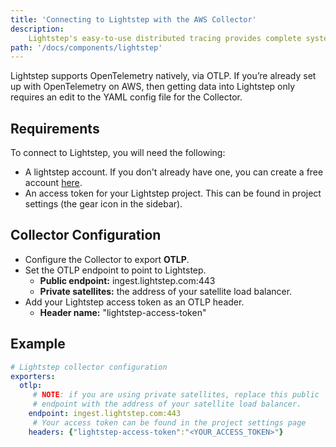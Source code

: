 ```yaml
---
title: 'Connecting to Lightstep with the AWS Collector'
description:
    Lightstep's easy-to-use distributed tracing provides complete system visibility and context at scale.
path: '/docs/components/lightstep'
---
```


Lightstep supports OpenTelemetry natively, via OTLP. If you’re already set up
with OpenTelemetry on AWS, then getting data into Lightstep only requires an
edit to the YAML config file for the Collector.

## Requirements

To connect to Lightstep, you will need the following:

* A lightstep account. If you don't already have one, you can create a free
  account [here](https://app.lightstep.com/signup/developer?signup_source=awsdoc).
* An access token for your Lightstep project. This can be found in project settings (the gear icon in the sidebar).

## Collector Configuration

* Configure the Collector to export **OTLP**.
* Set the OTLP endpoint to point to Lightstep.
  * **Public endpoint:** ingest.lightstep.com:443
  * **Private satellites:** the address of your satellite load balancer.
* Add your Lightstep access token as an OTLP header.
  * **Header name:** "lightstep-access-token"

## Example

```yaml
# Lightstep collector configuration
exporters:
  otlp:
     # NOTE: if you are using private satellites, replace this public
     # endpoint with the address of your satellite load balancer.
    endpoint: ingest.lightstep.com:443
     # Your access token can be found in the project settings page
    headers: {"lightstep-access-token":"<YOUR_ACCESS_TOKEN>"}
```
